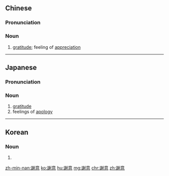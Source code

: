 {{also|谢意}}
==Chinese==
{{zh-forms|s=谢意}}

===Pronunciation===
{{zh-pron
|m=xièyì
|c=ze6 ji3
|mn=siā-ì
|cat=n
}}

===Noun===
{{zh-noun}}

# [[gratitude]]; feeling of [[appreciation]]

----

==Japanese==
{{ja-kanjitab|しゃ|い|yomi=o}}

===Pronunciation===
{{ja-pron|しゃい|y=o}}

===Noun===
{{ja-noun|しゃい}}

# [[gratitude]]
# feelings of [[apology]]

----

==Korean==
{{ko-hanjatab}}

===Noun===
{{ko-noun|hj|hangeul=사의}}

# {{hanja form of|사의|[[gratitude]]; [[apology]]}}

[[zh-min-nan:謝意]]
[[ko:謝意]]
[[hu:謝意]]
[[mg:謝意]]
[[chr:謝意]]
[[zh:謝意]]